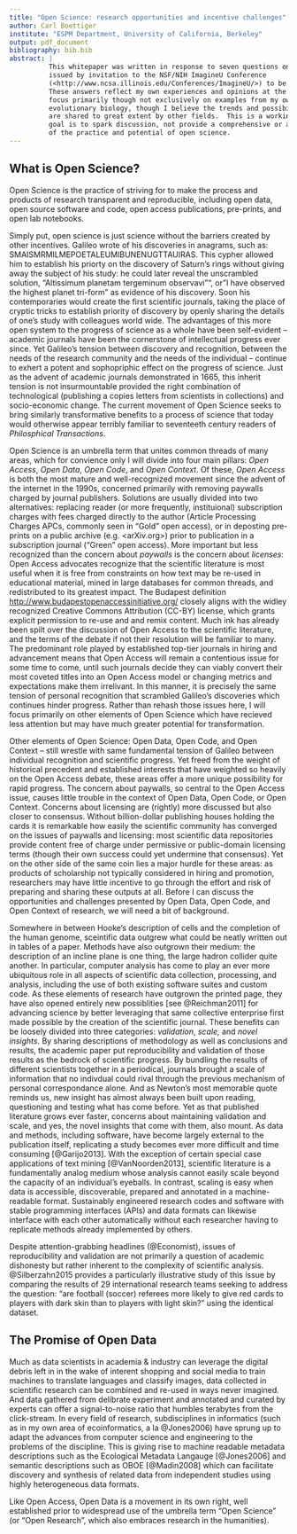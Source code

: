 ```yaml
---
title: "Open Science: research opportunities and incentive challenges"
author: Carl Boettiger
institute: "ESPM Department, University of California, Berkeley"
output: pdf_document
bibliography: bib.bib
abstract: |
          This whitepaper was written in response to seven questions on open science
          issued by invitation to the NSF/NIH ImagineU Conference 
          (<http://www.ncsa.illinois.edu/Conferences/ImagineU/>) to be held on March 8-9, 2017.
          These answers reflect my own experiences and opinions at the time of writing, and
          focus primarily though not exclusively on examples from my own field of ecology and
          evolutionary biology, though I believe the trends and possibilities highlighted here
          are shared to great extent by other fields.  This is a working paper whose primary
          goal is to spark discussion, not provide a comprehensive or authoritative viewpoint
          of the practice and potential of open science. 
---
```


## What is Open Science? 

Open Science is the practice of striving for to make the process and
products of research transparent and reproducible, including open data,
open source software and code, open access publications, pre-prints,
and open lab notebooks. 


Simply put, open science is just science without the barriers created by other incentives.  Galileo wrote of his discoveries in anagrams, such as:  SMAISMRMILMEPOETALEUMIBUNENUGTTAUIRAS. This cypher allowed him to establish his priorty on the discovery of Saturn's rings without giving away the
subject of his study: he could later reveal the unscrambled solution, "Altissimum planetam tergeminum observavi"", or "I have observed the highest planet tri-form" as evidence of his discovery. Soon his contemporaries would create the first scientific journals, taking the place of cryptic tricks to establish priority of discovery by openly sharing the details of one's study with colleagues world wide.  The advantages of this more open system to the progress of science as a whole have been self-evident -- academic journals have been the cornerstone of intellectual progress ever since.  Yet Galileo's tension between discovery and recognition, between the needs of the research community and the needs of the individual -- continue to exhert a potent and sophopriphic effect on the progress of science.  Just as the advent of academic journals demonstrated in 1665, this inherit tension is not insurmountable provided the right combination of technological (publishing a copies letters from scientists in collections) and socio-economic change.  The current movement of Open Science seeks to bring similarly transformative benefits to a process of science that today would otherwise appear terribly familiar to seventeeth century readers of _Philosphical Transactions_.

Open Science is an umbrella term that unites common threads of many areas, which for convience only I will divide into four main pillars: _Open Access_, _Open Data_, _Open Code_, and _Open Context_.  Of these, _Open Access_ is both the most mature and well-recognized movement since the advent of the internet in the 1990s, concerned primarily with removing paywalls charged by journal publishers. Solutions are usually divided into two alternatives: replacing reader (or more frequently, instituional) subscription charges with fees charged directly to the author (Article Processing Charges APCs, commonly seen in "Gold" open access), or in deposting pre-prints on a public archive (e.g. <arXiv.org>) prior to publication in a subscription journal ("Green" open access). More important but less recognized than the concern about *paywalls* is the concern about *licenses*: Open Access advocates recognize that the scientific literature is most useful when it is free from constraints on how text may be re-used in educational material, mined in large databases for common threads, and redistributed to its greatest impact. The Budapest definition <http://www.budapestopenaccessinitiative.org/> closely aligns with the widley recognized Creative Commons Attribution (CC-BY) license, which grants explicit permission to re-use and and remix content.  Much ink has already been spilt over the discussion of Open Access to the scientific literature, and the terms of the debate if not their resolution will be familiar to many. The predominant role played by established top-tier journals in hiring and advancement means that Open Access will remain a contentious issue for some time to come, until such journals decide they can viably convert their most coveted titles into an Open Access model or changing metrics and expectations make them irrelivant.  In this manner, it is precisely the same tension of personal recognition that scrambled Galileo's discoveries which continues hinder progress. Rather than rehash those issues here,  I will focus primarily on other elements of Open Science which have recieved less attention but may have much greater potential for transformation.  

Other elements of Open Science: Open Data, Open Code, and Open Context -- still wrestle with same fundamental tension of Galileo between individual recognition and scientific progress.  Yet freed from the weight of historical precedent and established interests that have weighted so heavily on the Open Access debate, these areas offer a more unique possibility for rapid progress.  The concern about paywalls, so central to the Open Access issue, causes little trouble in the context of Open Data, Open Code, or Open Context. Concerns about licensing are (rightly) more discussed but also closer to consensus.  Without billion-dollar publishing houses holding the cards it is remarkable how easily the scientific community has converged on the issues of paywalls and licensing: most scientific data repositories provide content free of charge under permissive or public-domain licensing terms (though their own success could yet undermine that consensus).  Yet on the other side of the same coin lies a major hurdle for these areas: as products of scholarship not typically considered in hiring and promotion, researchers may have little incentive to go through the effort and risk of preparing and sharing these outputs at all.  Before I can discuss the opportunities and challenges presented by Open Data, Open Code, and Open Context of research, we will need a bit of background.


Somewhere in between Hooke's description of cells and the completion of the human genome, sceintific data outgrew what could be neatly written out in tables of a paper.  Methods have also outgrown their medium: the description of an incline plane is one thing, the large hadron collider quite another. In particular, computer analysis has come to play an ever more ubiquitous role in all aspects of scientific data collection, processing, and analysis, including the use of both existing software suites and custom code.  As these elements of research have outgrown the printed page, they have also opened entirely new possiblities [see @Reichman2011] for advancing science by better leveraging that same collective enterprise first made possible by the creation of the scientific journal. These benefits can be loosely divided into three categories: *validation*, *scale,* and *novel insights.*  By sharing descriptions of methodology as well as conclusions and results, the academic paper put reproducibility and validation of those results as the bedrock of scientific progress.  By bundling the results of different scientists together in a periodical, journals brought a scale of information that no indivdual could rival through the previous mechanism of personal correspondance alone.  And as Newton's most memorable quote reminds us, new insight has almost always been built upon reading, questioning and testing what has come before. Yet as that published literature grows ever faster, concerns about maintaining validation and scale, and yes, the novel insights that come with them, also mount.  As data and methods, including software, have become largely external to the publication itself, replicating a study becomes ever more difficult and time consuming [@Garijo2013].  With the exception of certain special case applications of text mining [@VanNoorden2013], scientific literature is a fundamentally analog medium whose analysis cannot easily scale beyond the capacity of an individual's eyeballs.  In contrast, scaling is easy when data is accessible, discoverable, prepared and annotated in a machine-readable format. Sustainably engineered research codes and software with stable programming interfaces (APIs) and data formats can likewise interface with each other automatically without each researcher having to replicate methods already implemented by others.  


Despite attention-grabbing headlines (@Economist), issues of reproducibility and validation are not primarily a question of academic dishonesty but rather inherent to the complexity of scientific analysis.   @Silberzahn2015 provides a particularly illustrative study of this issue by comparing the results of 29 international research teams seeking to address the question: "are football (soccer) referees more likely to give red cards to players with dark skin than to players with light skin?" using the identical dataset.  


<!--
           | Open Data | Open Code | Open Context
-----------|-----------|-----------|----------------
Validation |
Scale      |
Insight    |
--> 



## The Promise of Open Data

Much as data scientists in academia & industry can leverage the digital debris left in in the wake of interent shopping and social media to train machines to translate languages and classify images, data collected in scientific research can be combined and re-used in ways never imagined. And data gathered from delibrate experiment and annotated and curated by experts can offer a signal-to-noise ratio that humbles terabytes from the click-stream.  In every field of research, subdisciplines in informatics (such as in my own area of ecoinformatics, a la @Jones2006) have sprung up to adapt the advances from computer science and engineering to the problems of the discipline. This is giving rise to machine readable metadata descriptions such as the Ecological Metadata Langauge [@Jones2006] and semantic descriptions such as OBOE [@Madin2008] which can facilitate discovery and synthesis of related data from independent studies using highly heterogeneous data formats.  


Like Open Access, Open Data is a movement in its own right, well established prior to widespread use of the umbrella term "Open Science" (or "Open Research", which also embraces research in the humanities).  




